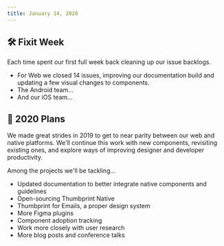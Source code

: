 ```yaml
---
title: January 14, 2020
---
```


## 🛠️ Fixit Week

Each time spent our first full week back cleaning up our issue backlogs.

-   For Web we closed 14 issues, improving our documentation build and updating a few visual changes to components.
-   The Android team...
-   And our iOS team...

## 📅 2020 Plans

We made great strides in 2019 to get to near parity between our web and native platforms. We'll continue this work with new components, revisiting existing ones, and explore ways of improving designer and developer productivity.

Among the projects we'll be tackling...

-   Updated documentation to better integrate native components and guidelines
-   Open-sourcing Thumbprint Native
-   Thumbprint for Emails, a proper design system
-   More Figma plugins
-   Component adoption tracking
-   Work more closely with user research
-   More blog posts and conference talks
